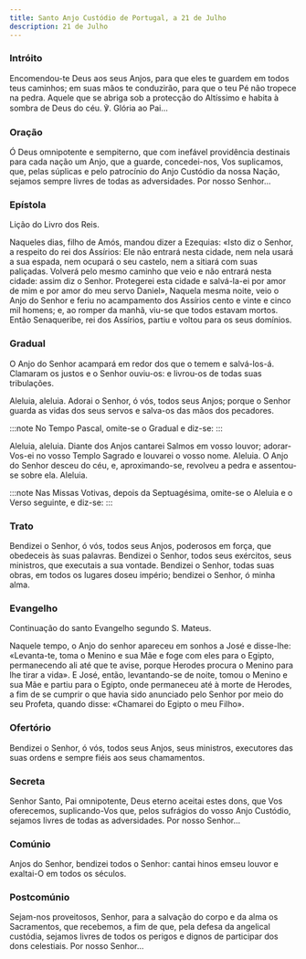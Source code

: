 ```yaml
---
title: Santo Anjo Custódio de Portugal, a 21 de Julho
description: 21 de Julho
---
```


### Intróito

Encomendou-te Deus aos seus Anjos, para que eles te guardem em todos teus
caminhos; em suas mãos te conduzirão, para que o teu Pé não tropece na
pedra. Aquele que se abriga sob a protecção do Altíssimo e habita à sombra
de Deus do céu. ℣. Glória ao Pai...

### Oração

Ó Deus omnipotente e sempiterno, que com inefável providência destinais
para cada nação um Anjo, que a guarde, concedei-nos, Vos suplicamos, que,
pelas súplicas e pelo patrocínio do Anjo Custódio da nossa Nação, sejamos
sempre livres de todas as adversidades. Por nosso Senhor...

### Epístola

Lição do Livro dos Reis.

Naqueles dias, filho de Amós, mandou dizer a Ezequias: «Isto diz o Senhor,
a respeito do rei dos Assírios: Ele não entrará nesta cidade, nem nela
usará a sua espada, nem ocupará o seu castelo, nem a sitiará com suas
paliçadas. Volverá pelo mesmo caminho que veio e não entrará nesta cidade:
assim diz o Senhor. Protegerei esta cidade e salvá-la-ei por amor de mim e
por amor do meu servo Daniel», Naquela mesma noite, veio o Anjo do Senhor
e feriu no acampamento dos Assírios cento e vinte e cinco mil homens; e,
ao romper da manhã, viu-se que todos estavam mortos. Então Senaqueribe,
rei dos Assírios, partiu e voltou para os seus domínios.

### Gradual

O Anjo do Senhor acampará em redor dos que o temem e salvá-los-á. Clamaram
os justos e o Senhor ouviu-os: e livrou-os de todas suas tribulações.

Aleluia, aleluia. Adorai o Senhor, ó vós, todos seus Anjos; porque o
Senhor guarda as vidas dos seus servos e salva-os das mãos dos pecadores.

:::note
No Tempo Pascal, omite-se o Gradual e diz-se:
:::

Aleluia, aleluia. Diante dos Anjos cantarei Salmos em vosso louvor;
adorar-Vos-ei no vosso Templo Sagrado e louvarei o vosso nome. Aleluia. O
Anjo do Senhor desceu do céu, e, aproximando-se, revolveu a pedra e
assentou-se sobre ela. Aleluia.

:::note
Nas Missas Votivas, depois da Septuagésima, omite-se o Aleluia e o Verso seguinte, e diz-se:
:::

### Trato

Bendizei o Senhor, ó vós, todos seus Anjos, poderosos em força, que
obedeceis às suas palavras. Bendizei o Senhor, todos seus exércitos, seus
ministros, que executais a sua vontade. Bendizei o Senhor, todas suas
obras, em todos os lugares doseu império; bendizei o Senhor, ó minha alma.

### Evangelho

Continuação do santo Evangelho segundo S. Mateus.

Naquele tempo, o Anjo do senhor apareceu em sonhos a José e disse-lhe:
«Levanta-te, toma o Menino e sua Mãe e foge com eles para o Egipto,
permanecendo ali até que te avise, porque Herodes procura o Menino para
lhe tirar a vida». E José, então, levantando-se de noite, tomou o Menino e
sua Mãe e partiu para o Egipto, onde permaneceu até à morte de Herodes, a
fim de se cumprir o que havia sido anunciado pelo Senhor por meio do seu
Profeta, quando disse: «Chamarei do Egipto o meu Filho».

### Ofertório

Bendizei o Senhor, ó vós, todos seus Anjos, seus ministros, executores das
suas ordens e sempre fiéis aos seus chamamentos.

### Secreta

Senhor Santo, Pai omnipotente, Deus eterno aceitai estes dons, que Vos
oferecemos, suplicando-Vos que, pelos sufrágios do vosso Anjo Custódio,
sejamos livres de todas as adversidades. Por nosso Senhor...

### Comúnio

Anjos do Senhor, bendizei todos o Senhor: cantai hinos emseu louvor e
exaltai-O em todos os séculos.

### Postcomúnio

Sejam-nos proveitosos, Senhor, para a salvação do corpo e da alma os
Sacramentos, que recebemos, a fim de que, pela defesa da angelical
custódia, sejamos livres de todos os perigos e dignos de participar dos
dons celestiais. Por nosso Senhor...
